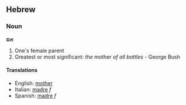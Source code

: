 ==Hebrew==
===Noun===
'''אֵם'''

#One's female parent
#Greatest or most significant: ''the'' mother ''of all battles'' - George Bush

====Translations====
*English: [[mother]]
*Italian: [[madre]] ''f''
*Spanish: [[madre]] ''f''
